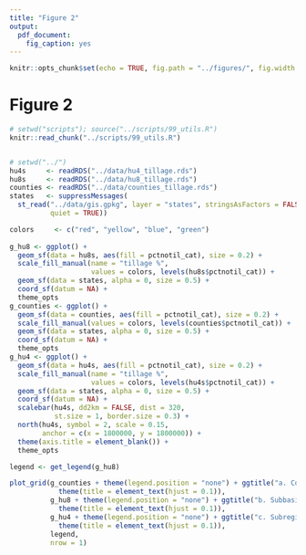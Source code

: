 ```yaml
---
title: "Figure 2"
output:
  pdf_document:
    fig_caption: yes
---
```


```r
knitr::opts_chunk$set(echo = TRUE, fig.path = "../figures/", fig.width = 5, fig.height = 6)
```

# Figure 2

```r
# setwd("scripts"); source("../scripts/99_utils.R")
knitr::read_chunk("../scripts/99_utils.R")
```

```r

```

```r
# setwd("../")
hu4s     <- readRDS("../data/hu4_tillage.rds")
hu8s     <- readRDS("../data/hu8_tillage.rds")
counties <- readRDS("../data/counties_tillage.rds")
states   <- suppressMessages(
  st_read("../data/gis.gpkg", layer = "states", stringsAsFactors = FALSE, 
          quiet = TRUE))

colors     <- c("red", "yellow", "blue", "green")
  
g_hu8 <- ggplot() +
  geom_sf(data = hu8s, aes(fill = pctnotil_cat), size = 0.2) +
  scale_fill_manual(name = "tillage %", 
                    values = colors, levels(hu8s$pctnotil_cat)) + 
  geom_sf(data = states, alpha = 0, size = 0.5) +
  coord_sf(datum = NA) +
  theme_opts
g_counties <- ggplot() +
  geom_sf(data = counties, aes(fill = pctnotil_cat), size = 0.2) +
  scale_fill_manual(values = colors, levels(counties$pctnotil_cat)) +
  geom_sf(data = states, alpha = 0, size = 0.5) +
  coord_sf(datum = NA) +
  theme_opts
g_hu4 <- ggplot() +
  geom_sf(data = hu4s, aes(fill = pctnotil_cat), size = 0.2) +
  scale_fill_manual(name = "tillage %", 
                    values = colors, levels(hu4s$pctnotil_cat)) + 
  geom_sf(data = states, alpha = 0, size = 0.5) +
  coord_sf(datum = NA) +
  scalebar(hu4s, dd2km = FALSE, dist = 320, 
           st.size = 1, border.size = 0.3) +
  north(hu4s, symbol = 2, scale = 0.15, 
        anchor = c(x = 1800000, y = 1800000)) +
  theme(axis.title = element_blank()) +
  theme_opts

legend <- get_legend(g_hu8)

plot_grid(g_counties + theme(legend.position = "none") + ggtitle("a. County") + 
            theme(title = element_text(hjust = 0.1)), 
          g_hu8 + theme(legend.position = "none") + ggtitle("b. Subbasin") + 
            theme(title = element_text(hjust = 0.1)),
          g_hu4 + theme(legend.position = "none") + ggtitle("c. Subregion") + 
            theme(title = element_text(hjust = 0.1)),
          legend, 
          nrow = 1)
```
